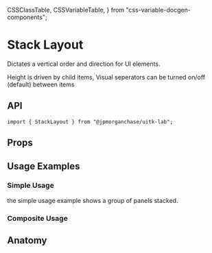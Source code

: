   CSSClassTable,
  CSSVariableTable,
} from "css-variable-docgen-components";

<Meta title="Layout/Docs/Core/StackLayout" component={StackLayout} />

# Stack Layout

Dictates a vertical order and direction for UI elements.

Height is driven by child items,
Visual seperators can be turned on/off (default) between items

<Canvas>
  <Story id="layout-core-stacklayout--default-stack-layout" />
</Canvas>

## API

```
import { StackLayout } from "@jpmorganchase/uitk-lab";
```

## Props

<ArgsTable of={StackLayout} />

## Usage Examples

### Simple Usage

the simple usage example shows a group of panels stacked.

<Canvas>
  <Story id="layout-core-stacklayout--stack-layout-simple-usage" />
</Canvas>

### Composite Usage

<Canvas>
  <Story id="layout-core-stacklayout--stack-layout-composite" />
</Canvas>

## Anatomy

<Canvas>
  <ComponentAnatomy showLegend>
    <StackLayout>
      <FlexItem></FlexItem>
    </StackLayout>
  </ComponentAnatomy>
</Canvas>
